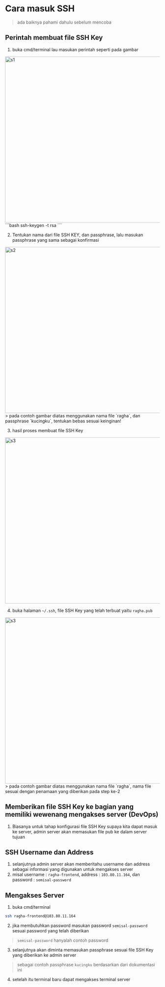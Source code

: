
<Meta title="Information/Server/cara masuk SSH" />

# Cara masuk SSH
>ada baiknya pahami dahulu sebelum mencoba

## Perintah membuat file SSH Key
1. buka cmd/terminal lau masukan perintah seperti pada gambar
<img src={SS1} width="540px" alt="s1" />
```bash
ssh-keygen -t rsa
```

2. Tentukan nama dari file SSH KEY, dan passphrase, lalu masukan passphrase yang sama sebagai konfirmasi
<img src={SS2} width="540px" alt="s2" />
> pada contoh gambar diatas menggunakan nama file `ragha`, dan passphrase `kucingku`, tentukan bebas sesuai keinginan!

3. hasil proses membuat file SSH Key
<img src={SS3} width="540px" alt="s3" />

4. buka halaman `~/.ssh`, file SSH Key yang telah terbuat yaitu `ragha.pub`
<img src={SS4} width="540px" alt="s3" />
> pada contoh gambar diatas menggunakan nama file `ragha`, nama file sesuai dengan penamaan yang diberikan pada step ke-2


## Memberikan file SSH Key ke bagian yang memiliki wewenang mengakses server (DevOps)
1. Biasanya untuk tahap konfigurasi file SSH Key supaya kita dapat masuk ke server, admin server akan memasukan file pub ke dalam server tujuan

## SSH Username dan Address
1. selanjutnya admin server akan memberitahu username dan address sebagai informasi yang digunakan untuk mengakses server
2. misal username : `ragha-frontend`, address : `103.80.11.164`, dan password : `semisal-password`

## Mengakses Server
1. buka cmd/terminal
``` bash 
ssh ragha-frontend@103.80.11.164
```
2. jika membutuhkan password masukan password `semisal-password` sesuai password yang telah diberikan 
> `semisal-password` hanyalah contoh password
3. selanjutnya akan diminta memasukan passphrase sesuai file SSH Key yang diberikan ke admin server
>sebagai contoh passphrase `kucingku` berdasarkan dari dokumentasi ini 
4. setelah itu terminal baru dapat mengakses terminal server




